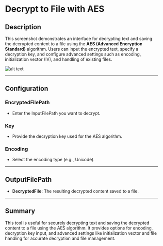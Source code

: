# Decrypt to File with AES

## Description
This screenshot demonstrates an interface for decrypting text and saving the decrypted content to a file using the **AES (Advanced Encryption Standard)** algorithm. Users can input the encrypted text, specify a decryption key, and configure advanced settings such as encoding, initialization vector (IV), and handling of existing files.

![alt text](../../../assets/cryptography/decrypt-to-file-with-aes.png)

---

## Configuration

### EncryptedFilePath
- Enter the InputFilePath you want to decrypt.

### Key
- Provide the decryption key used for the AES algorithm.

### Encoding
- Select the encoding type (e.g., Unicode).
---

## OutputFilePath
- **DecryptedFile**: The resulting decrypted content saved to a file.
---

## Summary
This tool is useful for securely decrypting text and saving the decrypted content to a file using the AES algorithm. It provides options for encoding, decryption key input, and advanced settings like initialization vector and file handling for accurate decryption and file management.